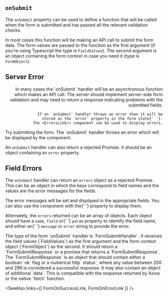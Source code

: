
## `onSubmit`

The `onSubmit` property can be used to define a function
that will be called when the form is submitted and has passed all the
relevant validation checks.

In most cases this function will be making an API call to submit the
form data.  The form values are passed to the function as the first
argument (if you're using Typescript the type is `FieldValues`).  The
second argument is an object containing the form context in case you need
it (type is `FormObject`).

<Example
  Component={OnSubmit}
  code={OnSubmitSrc}
  caption="onSubmit"
  highlightLines="9-12,15"
  expand
/>

## Server Error

<Split align="end">
  <div>
    In many cases the `onSubmit` handler will be an
    asynchronous function which makes an API call.  The server should
    implement server-side form validation and may need to return a
    response indicating problems with the submitted fields.

    If an `onSubmit` handler throws an error then it will be
    stored as the `error` property in the form state{' '}.
    The <ErrorsLink/> component can be used to display errors.
  </div>
  <TryItOut>
    Try submitting the form.  The `onSubmit` handler throws
    an error which will be displayed by the <ErrorsLink/> component.
  </TryItOut>
</Split>

<Example
  Component={Throw}
  code={ThrowSrc}
  caption="onSubmit Throw"
  highlightLines="4"
  expand
/>

An `onSubmit` handler can also return a rejected Promise.
It should be an object containing an `error` property.

<Example
  Component={Reject}
  code={RejectSrc}
  caption="onSubmit Reject"
  highlightLines="4-6"
  expand
/>

## Field Errors

The `onSubmit` handler can return an `errors` object
as a rejected Promise. This can be an object in which the keys correspond
to field names and the values are the error messages for the fields.

The error messages will be set and displayed in the appropriate fields.
You can also use the <ErrorsLink/> component with the{' '}
<ErrorsFieldErrorsLink/> property to display them.

<Example
  Component={Taken}
  code={TakenSrc}
  caption="onSubmit errors"
  highlightLines="7-11"
  expand
/>

Alternately, the `errors` returned can be an array of objects.
Each object should have a `name`, `field` or{' '}
`param` property to identify the field name, and either an{' '}
`message` or `error` string to provide the error.

<Example
  Component={Errors}
  code={ErrorsSrc}
  caption="onSubmit errors"
  highlightLines="7-20"
  expand
/>

<TSNotes>
The type of the form `onSubmit` handler is `FormSubmitHandler`.  It receives
the field values (`FieldValues`) as the first argument and the form context
object (`FormObject`) as the second.  It should return a `FormSubmitResponse`
or a promise that returns a `FormSubmitResponse`.  The `FormSubmitResponse`
is an object that should contain either a boolean `ok` flag or a numerical
http `status`, where any value between 200 and 299 is considered a successful
response.  It may also contain an object of additional `data`.  This is
compatible with the response returned by Axios or the native `fetch` function.
</TSNotes>

<SeeAlso
  links={[
    FormOnSuccessLink,
    FormOnErrorLink
  ]}
/>
